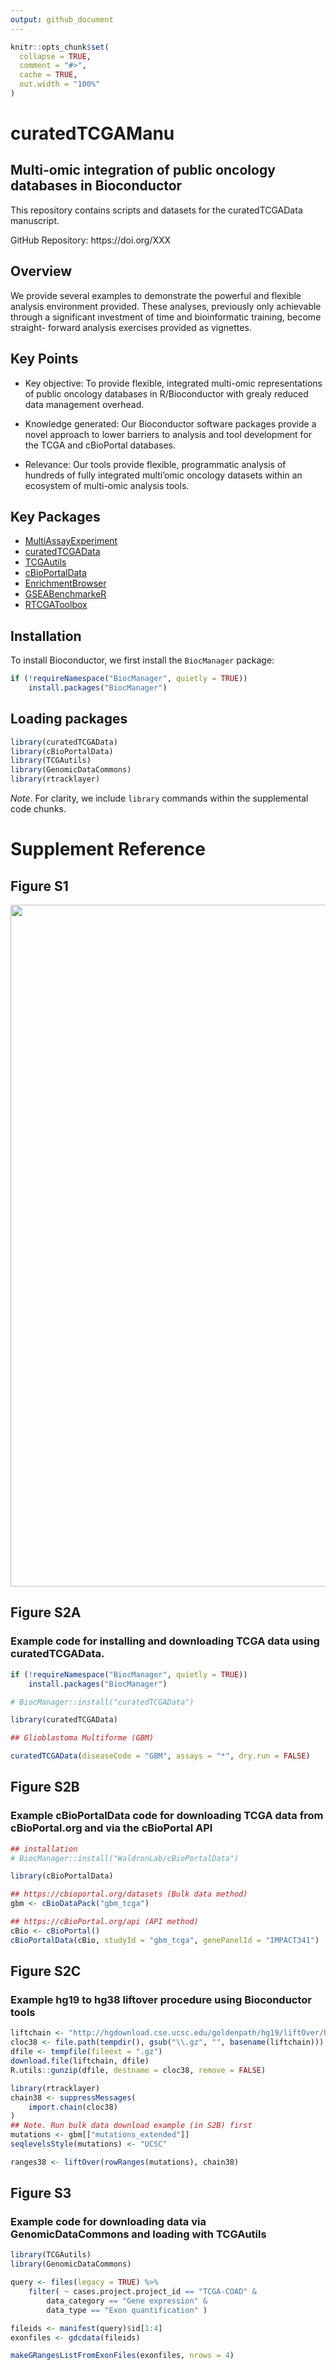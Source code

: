 ```yaml
---
output: github_document
---
```


```r
knitr::opts_chunk$set(
  collapse = TRUE,
  comment = "#>",
  cache = TRUE,
  out.width = "100%"
)
```

# curatedTCGAManu

## Multi-omic integration of public oncology databases in Bioconductor

This repository contains scripts and datasets for the
curatedTCGAData manuscript.

GitHub Repository: https://doi.org/XXX

## Overview

We provide several examples to demonstrate the powerful and flexible analysis
environment provided. These analyses, previously only achievable through a
significant investment of time and bioinformatic training, become straight-
forward analysis exercises provided as vignettes.

## Key Points

* Key objective: To provide flexible, integrated multi-omic representations
of public oncology databases in R/Bioconductor with grealy reduced data
management overhead.

* Knowledge generated: Our Bioconductor software packages provide a novel
approach to lower barriers to analysis and tool development for the TCGA and
cBioPortal databases.

* Relevance: Our tools provide flexible, programmatic analysis of hundreds of
fully integrated multi’omic oncology datasets within an ecosystem of multi-omic
analysis tools.

## Key Packages

* [MultiAssayExperiment](http://waldronlab.io/MultiAssayExperiment/index.html)
* [curatedTCGAData](https://bioconductor.org/packages/curatedTCGAData)
* [TCGAutils](https://bioconductor.org/packages/TCGAutils)
* [cBioPortalData](https://github.com/waldronlab/cBioPortalData)
* [EnrichmentBrowser](https://bioconductor.org/packages/EnrichmentBrowser)
* [GSEABenchmarkeR](https://bioconductor.org/packages/GSEABenchmarkeR)
* [RTCGAToolbox](https://bioconductor.org/packages/RTCGAToolbox)

## Installation

To install Bioconductor, we first install the `BiocManager` package:

```r
if (!requireNamespace("BiocManager", quietly = TRUE))
    install.packages("BiocManager")
```

## Loading packages

```r
library(curatedTCGAData)
library(cBioPortalData)
library(TCGAutils)
library(GenomicDataCommons)
library(rtracklayer)
```

_Note_. For clarity, we include `library` commands within the supplemental code
chunks.

# Supplement Reference

## Figure S1

<a href="https://github.com/waldronlab/schematics/"><img src="https://raw.githubusercontent.com/waldronlab/schematics/master/pngs/TCGAMAEPipelineSchematic.png" width="989" height="1091"/></a>

## Figure S2A

### Example code for installing and downloading TCGA data using curatedTCGAData.

```r
if (!requireNamespace("BiocManager", quietly = TRUE))
    install.packages("BiocManager")

# BiocManager::install("curatedTCGAData")

library(curatedTCGAData)

## Glioblastoma Multiforme (GBM)

curatedTCGAData(diseaseCode = "GBM", assays = "*", dry.run = FALSE)
```

## Figure S2B
### Example cBioPortalData code for downloading TCGA data from cBioPortal.org and via the cBioPortal API

```r
## installation
# BiocManager::install("WaldronLab/cBioPortalData")

library(cBioPortalData)

## https://cbioportal.org/datasets (Bulk data method)
gbm <- cBioDataPack("gbm_tcga")

## https://cBioPortal.org/api (API method)
cBio <- cBioPortal()
cBioPortalData(cBio, studyId = "gbm_tcga", genePanelId = "IMPACT341")
```

## Figure S2C
### Example hg19 to hg38 liftover procedure using Bioconductor tools

```r
liftchain <- "http://hgdownload.cse.ucsc.edu/goldenpath/hg19/liftOver/hg19ToHg38.over.chain.gz"
cloc38 <- file.path(tempdir(), gsub("\\.gz", "", basename(liftchain)))
dfile <- tempfile(fileext = ".gz")
download.file(liftchain, dfile)
R.utils::gunzip(dfile, destname = cloc38, remove = FALSE)

library(rtracklayer)
chain38 <- suppressMessages(
    import.chain(cloc38)
)
## Note. Run bulk data download example (in S2B) first
mutations <- gbm[["mutations_extended"]]
seqlevelsStyle(mutations) <- "UCSC"

ranges38 <- liftOver(rowRanges(mutations), chain38)
```

## Figure S3
### Example code for downloading data via GenomicDataCommons and loading with TCGAutils

```r
library(TCGAutils)
library(GenomicDataCommons)

query <- files(legacy = TRUE) %>%
    filter( ~ cases.project.project_id == "TCGA-COAD" &
        data_category == "Gene expression" &
        data_type == "Exon quantification" )

fileids <- manifest(query)$id[1:4]
exonfiles <- gdcdata(fileids)

makeGRangesListFromExonFiles(exonfiles, nrows = 4)
```

